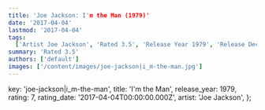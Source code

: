 ```yaml
---
title: 'Joe Jackson: I'm the Man (1979)'
date: '2017-04-04'
lastmod: '2017-04-04'
tags:
  ['Artist Joe Jackson', 'Rated 3.5', 'Release Year 1979', 'Release Decade 1970']
summary: 'Rated 3.5'
authors: ['default']
images: ['/content/images/joe-jackson|i_m-the-man.jpg']
---
```


  key: 'joe-jackson|i_m-the-man',
  title: 'I'm the Man',
  release_year: 1979,
  rating: 7,
  rating_date: '2017-04-04T00:00:00.000Z',
  artist: 'Joe Jackson',
};

<MusicRating data={data} />
